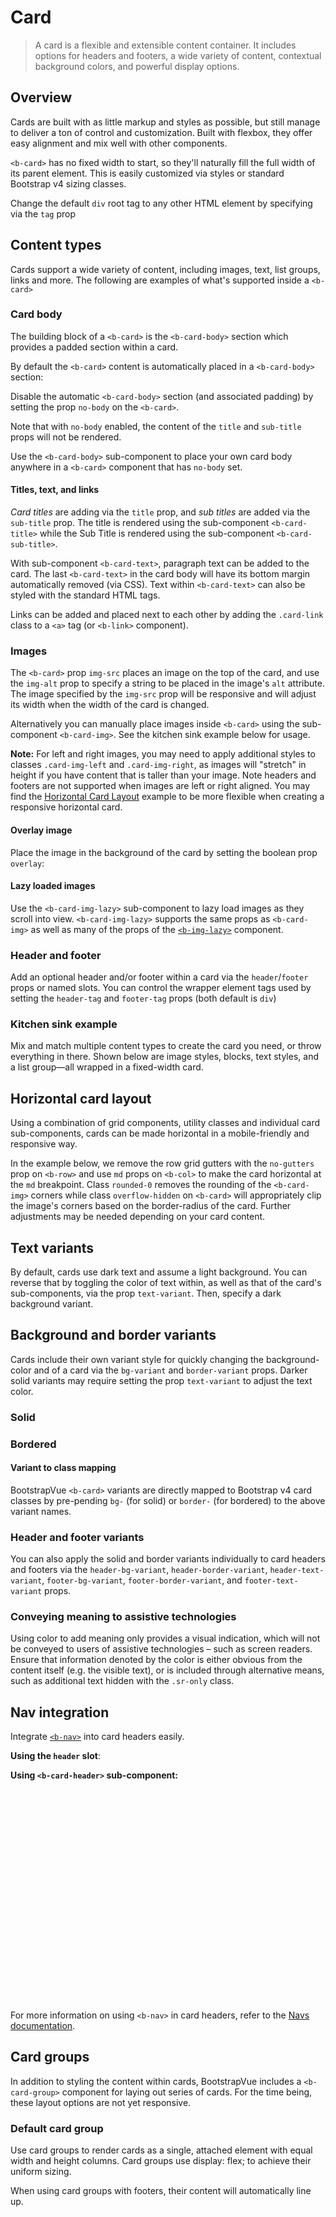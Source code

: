 


<Meta of={Card} />

# Card

> A card is a flexible and extensible content container. It includes options for headers and
> footers, a wide variety of content, contextual background colors, and powerful display options.

## Overview

Cards are built with as little markup and styles as possible, but still manage to deliver a ton of
control and customization. Built with flexbox, they offer easy alignment and mix well with other
components.

`<b-card>` has no fixed width to start, so they'll naturally fill the full width of its parent
element. This is easily customized via styles or standard Bootstrap v4 sizing classes.

Change the default `div` root tag to any other HTML element by specifying via the `tag` prop

<Canvas of={Card.Overview} />

## Content types

Cards support a wide variety of content, including images, text, list groups, links and more. The
following are examples of what's supported inside a `<b-card>`

### Card body

The building block of a `<b-card>` is the `<b-card-body>` section which provides a padded section
within a card.

By default the `<b-card>` content is automatically placed in a `<b-card-body>` section:

<Canvas of={Card.Body} />

Disable the automatic `<b-card-body>` section (and associated padding) by setting the prop `no-body`
on the `<b-card>`.

<Canvas of={Card.NoBody} />

Note that with `no-body` enabled, the content of the `title` and `sub-title` props will not be
rendered.

Use the `<b-card-body>` sub-component to place your own card body anywhere in a `<b-card>` component
that has `no-body` set.

#### Titles, text, and links

_Card titles_ are adding via the `title` prop, and _sub titles_ are added via the `sub-title` prop.
The title is rendered using the sub-component `<b-card-title>` while the Sub Title is rendered using
the sub-component `<b-card-sub-title>`.

With sub-component `<b-card-text>`, paragraph text can be added to the card. The last
`<b-card-text>` in the card body will have its bottom margin automatically removed (via CSS). Text
within `<b-card-text>` can also be styled with the standard HTML tags.

Links can be added and placed next to each other by adding the `.card-link` class to a `<a>` tag (or
`<b-link>` component).

<Canvas of={Card.TitlesTextAndLinks} />

### Images

The `<b-card>` prop `img-src` places an image on the top of the card, and use the `img-alt` prop to
specify a string to be placed in the image's `alt` attribute. The image specified by the `img-src`
prop will be responsive and will adjust its width when the width of the card is changed.

Alternatively you can manually place images inside `<b-card>` using the sub-component
`<b-card-img>`. See the kitchen sink example below for usage.

<Canvas of={Card.Images} />

**Note:** For left and right images, you may need to apply additional styles to classes
`.card-img-left` and `.card-img-right`, as images will "stretch" in height if you have content that
is taller than your image. Note headers and footers are not supported when images are left or right
aligned. You may find the [Horizontal Card Layout](#horizontal-card-layout) example to be more
flexible when creating a responsive horizontal card.

#### Overlay image

Place the image in the background of the card by setting the boolean prop `overlay`:

<Canvas of={Card.OverlayImage} />

#### Lazy loaded images

Use the `<b-card-img-lazy>` sub-component to lazy load images as they scroll into view.
`<b-card-img-lazy>` supports the same props as `<b-card-img>` as well as many of the props of the
[`<b-img-lazy>`](/docs/components/image#lazy-loaded-images) component.

### Header and footer

Add an optional header and/or footer within a card via the `header`/`footer` props or named slots.
You can control the wrapper element tags used by setting the `header-tag` and `footer-tag` props
(both default is `div`)

<Canvas of={Card.HeaderAndFooter} />

### Kitchen sink example

Mix and match multiple content types to create the card you need, or throw everything in there.
Shown below are image styles, blocks, text styles, and a list group—all wrapped in a fixed-width
card.

<Canvas of={Card.KitchenSinkExample} />

## Horizontal card layout

Using a combination of grid components, utility classes and individual card sub-components, cards
can be made horizontal in a mobile-friendly and responsive way.

In the example below, we remove the row grid gutters with the `no-gutters` prop on `<b-row>` and use
`md` props on `<b-col>` to make the card horizontal at the `md` breakpoint. Class `rounded-0`
removes the rounding of the `<b-card-img>` corners while class `overflow-hidden` on `<b-card>` will
appropriately clip the image's corners based on the border-radius of the card. Further adjustments
may be needed depending on your card content.

<Canvas of={Card.HorizontalCardLayout} />

## Text variants

By default, cards use dark text and assume a light background. You can reverse that by toggling the
color of text within, as well as that of the card's sub-components, via the prop `text-variant`.
Then, specify a dark background variant.

<Canvas of={Card.TextVariants} />

## Background and border variants

Cards include their own variant style for quickly changing the background-color and of a card via
the `bg-variant` and `border-variant` props. Darker solid variants may require setting the prop
`text-variant` to adjust the text color.

### Solid

<Canvas of={Card.SolidVariants} />

### Bordered

<Canvas of={Card.Bordered} />

#### Variant to class mapping

BootstrapVue `<b-card>` variants are directly mapped to Bootstrap v4 card classes by pre-pending
`bg-` (for solid) or `border-` (for bordered) to the above variant names.

### Header and footer variants

You can also apply the solid and border variants individually to card headers and footers via the
`header-bg-variant`, `header-border-variant`, `header-text-variant`, `footer-bg-variant`,
`footer-border-variant`, and `footer-text-variant` props.

<Canvas of={Card.HeaderAndFooterVariants} />

### Conveying meaning to assistive technologies

Using color to add meaning only provides a visual indication, which will not be conveyed to users of
assistive technologies – such as screen readers. Ensure that information denoted by the color is
either obvious from the content itself (e.g. the visible text), or is included through alternative
means, such as additional text hidden with the `.sr-only` class.

## Nav integration

Integrate [`<b-nav>`](/docs/components/nav) into card headers easily.

**Using the `header` slot**:

<Canvas of={Card.NavIntegration} />

**Using `<b-card-header>` sub-component:**

```html
<div>
  <b-card no-body>
    <b-card-header header-tag="nav">
      <b-nav card-header tabs>
        <b-nav-item active>Active</b-nav-item>
        <b-nav-item>Inactive</b-nav-item>
        <b-nav-item disabled>Disabled</b-nav-item>
      </b-nav>
    </b-card-header>

    <b-card-body class="text-center">
      <b-card-title>Card Title</b-card-title>

      <b-card-text>
        With supporting text below as a natural lead-in to additional content.
      </b-card-text>

      <b-button variant="primary">Go somewhere</b-button>
    </b-card-body>
  </b-card>
</div>

<!-- card-with-nav-header-component.vue -->
```

For more information on using `<b-nav>` in card headers, refer to the
[Navs documentation](/docs/components/nav).

## Card groups

In addition to styling the content within cards, BootstrapVue includes a `<b-card-group>` component
for laying out series of cards. For the time being, these layout options are not yet responsive.

### Default card group

Use card groups to render cards as a single, attached element with equal width and height columns.
Card groups use display: flex; to achieve their uniform sizing.

When using card groups with footers, their content will automatically line up.

```html
<div>
  <b-card-group>
    <b-card title="Title" img-src="https://placekitten.com/g/300/450" img-alt="Image" img-top>
      <b-card-text>
        This is a wider card with supporting text below as a natural lead-in to additional content.
        This content is a little bit longer.
      </b-card-text>
      <template #footer>
        <small class="text-muted">Last updated 3 mins ago</small>
      </template>
    </b-card>

    <b-card title="Title" img-src="https://placekitten.com/g/300/450" img-alt="Image" img-top>
      <b-card-text>
        This card has supporting text below as a natural lead-in to additional content.
      </b-card-text>
      <template #footer>
        <small class="text-muted">Last updated 3 mins ago</small>
      </template>
    </b-card>

    <b-card title="Title" img-src="https://placekitten.com/g/300/450" img-alt="Image" img-top>
      <b-card-text>
        This is a wider card with supporting text below as a natural lead-in to additional content.
        This card has even longer content than the first to show that equal height action.
      </b-card-text>
      <template #footer>
        <small class="text-muted">Last updated 3 mins ago</small>
      </template>
    </b-card>
  </b-card-group>
</div>

<!-- b-card-group.vue -->
```

### Card deck groups

Need a set of equal width and height cards that aren't attached to one another? Use card decks by
setting the `deck` prop. And just like with regular card groups, card footers in decks will
automatically line up.

```html
<div>
  <b-card-group deck>
    <b-card title="Title" img-src="https://picsum.photos/300/300/?image=41" img-alt="Image" img-top>
      <b-card-text>
        This is a wider card with supporting text below as a natural lead-in to additional content.
        This content is a little bit longer.
      </b-card-text>
      <template #footer>
        <small class="text-muted">Last updated 3 mins ago</small>
      </template>
    </b-card>

    <b-card title="Title" img-src="https://picsum.photos/300/300/?image=41" img-alt="Image" img-top>
      <b-card-text>
        This card has supporting text below as a natural lead-in to additional content.
      </b-card-text>
      <template #footer>
        <small class="text-muted">Last updated 3 mins ago</small>
      </template>
    </b-card>

    <b-card title="Title" img-src="https://picsum.photos/300/300/?image=41" img-alt="Image" img-top>
      <b-card-text>
        This is a wider card with supporting text below as a natural lead-in to additional content.
        This card has even longer content than the first to show that equal height action.
      </b-card-text>
      <template #footer>
        <small class="text-muted">Last updated 3 mins ago</small>
      </template>
    </b-card>
  </b-card-group>
</div>

<!-- b-card-group-deck.vue -->
```

### Card column groups

Cards can be organized into Masonry-like columns with by wrapping them in a `<b-card-group>` with
the prop `columns` set. Cards are built with CSS column properties instead of flexbox for easier
alignment. Cards are ordered from top to bottom and left to right.

Heads up! Your mileage with card columns may vary. To prevent cards breaking across columns, we must
set them to display: inline-block as column-break-inside: avoid isn't a bulletproof solution yet.

```html
<div>
  <b-card-group columns>
    <b-card
      title="Card title that wraps to a new line"
      img-src="https://placekitten.com/g/400/450"
      img-alt="Image"
      img-top
    >
      <b-card-text>
        This is a wider card with supporting text below as a natural lead-in to additional content.
        This content is a little bit longer.
      </b-card-text>
    </b-card>

    <b-card header="Quote">
      <blockquote class="blockquote mb-0">
        <p>Lorem ipsum dolor sit amet, consectetur adipiscing elit. Integer posuere erat a ante.</p>
        <footer class="blockquote-footer">
          Someone famous in <cite title="Source Title">Source Title</cite>
        </footer>
      </blockquote>
    </b-card>

    <b-card title="Title" img-src="https://placekitten.com/500/350" img-alt="Image" img-top>
      <b-card-text>
        This card has supporting text below as a natural lead-in to additional content.
      </b-card-text>
      <b-card-text class="small text-muted">Last updated 3 mins ago</b-card-text>
    </b-card>

    <b-card bg-variant="primary" text-variant="white">
      <blockquote class="card-blockquote">
        <p>Lorem ipsum dolor sit amet, consectetur adipiscing elit. Integer posuere erat a ante.</p>
        <footer>
          <small>Someone famous in <cite title="Source Title">Source Title</cite></small>
        </footer>
      </blockquote>
    </b-card>

    <b-card>
      <b-card-title>Title</b-card-title>
      <b-card-text>
        This card has supporting text below as a natural lead-in to additional content.
      </b-card-text>
      <b-card-text class="small text-muted">Last updated 3 mins ago</b-card-text>
    </b-card>

    <b-card img-src="https://picsum.photos/400/400/?image=41" img-alt="Image" overlay></b-card>

    <b-card img-src="https://picsum.photos/400/200/?image=41" img-alt="Image" img-top>
      <b-card-text>
        This is a wider card with supporting text below as a natural lead-in to additional content.
        This card has even longer content than the first.
      </b-card-text>
      <template #footer>
        <small class="text-muted">Footer Text</small>
      </template>
    </b-card>
  </b-card-group>
</div>

<!-- b-card-group-columns.vue -->
```

